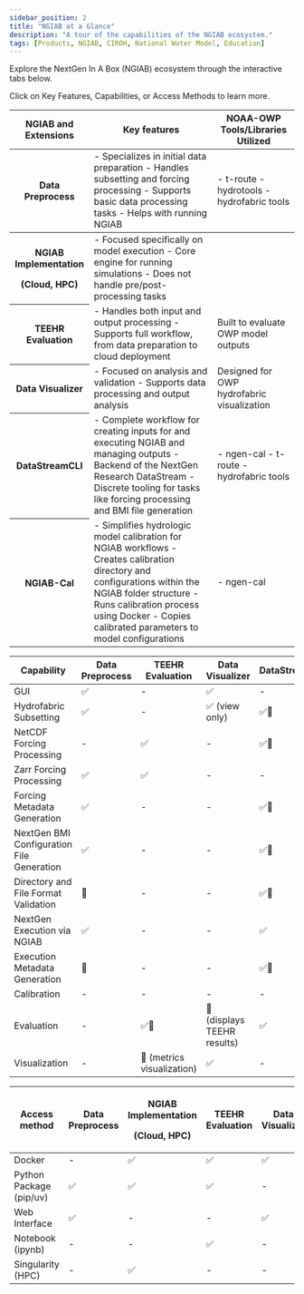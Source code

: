 ```yaml
---
sidebar_position: 2
title: "NGIAB at a Glance"
description: "A tour of the capabilities of the NGIAB ecosystem."
tags: [Products, NGIAB, CIROH, National Water Model, Education]
---
```



Explore the NextGen In A Box (NGIAB) ecosystem through the interactive tabs below.

Click on Key Features, Capabilities, or Access Methods to learn more.

<Tabs>
  <TabItem value="features" label="Key Features" default>
    <table>
      <thead>
        <th>NGIAB and Extensions</th>
        <th>Key features</th>
        <th>NOAA-OWP Tools/Libraries Utilized</th>
      </thead>
      <tbody>
        <tr>
        <th><Link to="/docs/products/ngiab/components/ngiab-preprocessor/">Data Preprocess</Link></th>
        <td>
          - Specializes in initial data preparation
          - Handles subsetting and forcing processing
          - Supports basic data processing tasks
          - Helps with running NGIAB
        </td>
        <td>
          - t-route
          - hydrotools
          - hydrofabric tools
        </td>
        </tr>
      </tbody>
      <tbody>
        <tr>
          <th>
            <p style={{'margin':'0'}}>NGIAB Implementation</p>
            <p style={{'margin':'0'}}>(<Link to="/docs/products/ngiab/distributions/ngiab-docker/">Cloud</Link>, <Link to="/docs/products/ngiab/distributions/ngiab-singularity/">HPC</Link>)</p>
          </th>
          <td>
            - Focused specifically on model execution
            - Core engine for running simulations
            - Does not handle pre/post-processing tasks
          </td>
          <td> </td>
        </tr>
        <tr>
          <th><Link to="/docs/products/ngiab/components/ngiab-teehr/">TEEHR Evaluation</Link></th>
          <td>
            - Handles both input and output processing
            - Supports full workflow, from data preparation to cloud deployment
          </td>
          <td>
            Built to evaluate OWP model outputs
          </td>
        </tr>
        <tr>
          <th><Link to="/docs/products/ngiab/components/ngiab-visualizer/">Data Visualizer</Link></th>
          <td>
            - Focused on analysis and validation
            - Supports data processing and output analysis
          </td>
          <td>
            Designed for OWP hydrofabric visualization
          </td>
        </tr>
        <tr>
          <th><Link to="/docs/products/ngiab/extensions/nextgen-datastream/">DataStreamCLI</Link></th>
          <td>
            - Complete workflow for creating inputs for and executing NGIAB and managing outputs
            - Backend of the NextGen Research DataStream
            - Discrete tooling for tasks like forcing processing and BMI file generation
          </td>
          <td>
            - ngen-cal
            - t-route
            - hydrofabric tools
          </td>
        </tr>
        <tr>
          <th><Link to="/docs/products/ngiab/components/ngiab-calibration/">NGIAB-Cal</Link></th>
          <td>
            - Simplifies hydrologic model calibration for NGIAB workflows
            - Creates calibration directory and configurations within the NGIAB folder structure
            - Runs calibration process using Docker
            - Copies calibrated parameters to model configurations
          </td>
          <td>
            - ngen-cal
          </td>
        </tr>
      </tbody>
    </table>
  </TabItem>

  <TabItem value="capabilities" label="Capabilities">
    <table>
      <thead>
        <tr>
          <th>Capability</th>
          <th><Link to="/docs/products/ngiab/components/ngiab-preprocessor/">Data Preprocess</Link></th>
          <th><Link to="/docs/products/ngiab/components/ngiab-teehr/">TEEHR Evaluation</Link></th>
          <th><Link to="/docs/products/ngiab/components/ngiab-visualizer/">Data Visualizer</Link></th>
          <th><Link to="/docs/products/ngiab/extensions/nextgen-datastream/">DataStreamCLI</Link></th>
          <th><Link to="/docs/products/ngiab/components/ngiab-calibration/">NGIAB-Cal</Link></th>
        </tr>
      </thead>
      <tbody>
        <tr>
          <td>GUI</td>
          <td>✅</td>
          <td>-</td>
          <td>✅</td>
          <td>-</td>
          <td>-</td>
        </tr>
        <tr>
          <td>Hydrofabric Subsetting</td>
          <td>✅</td>
          <td>-</td>
          <td>✅ (view only)</td>
          <td>✅🔨</td>
          <td>-</td>
        </tr>
        <tr>
          <td>NetCDF Forcing Processing</td>
          <td>-</td>
          <td>✅</td>
          <td>-</td>
          <td>✅🔨</td>
          <td>-</td>
        </tr>
        <tr>
          <td>Zarr Forcing Processing</td>
          <td>✅</td>
          <td>✅</td>
          <td>-</td>
          <td>-</td>
          <td>-</td>
        </tr>
        <tr>
          <td>Forcing Metadata Generation</td>
          <td>✅</td>
          <td>-</td>
          <td>-</td>
          <td>✅🔨</td>
          <td>-</td>
        </tr>
        <tr>
          <td>NextGen BMI Configuration File Generation</td>
          <td>✅</td>
          <td>-</td>
          <td>-</td>
          <td>✅🔨</td>
          <td>-</td>
        </tr>
        <tr>
          <td>Directory and File Format Validation</td>
          <td>🔨</td>
          <td>-</td>
          <td>-</td>
          <td>✅🔨</td>
          <td>-</td>
        </tr>
        <tr>
          <td>NextGen Execution via NGIAB</td>
          <td>✅</td>
          <td>-</td>
          <td>-</td>
          <td>✅</td>
          <td>-</td>
        </tr>
        <tr>
          <td>Execution Metadata Generation</td>
          <td>🔨</td>
          <td>-</td>
          <td>-</td>
          <td>✅🔨</td>
          <td>-</td>
        </tr>
        <tr>
          <td>Calibration</td>
          <td>-</td>
          <td>-</td>
          <td>-</td>
          <td>-</td>
          <td>✅</td>
        </tr>
        <tr>
          <td>Evaluation</td>
          <td>-</td>
          <td>✅🔨</td>
          <td>🔨 (displays TEEHR results)</td>
          <td>✅</td>
          <td>-</td>
        </tr>
        <tr>
          <td>Visualization</td>
          <td>-</td>
          <td>🔨 (metrics visualization)</td>
          <td>✅</td>
          <td>-</td>
          <td>-</td>
        </tr>
      </tbody>
    </table>
  </TabItem>

  <TabItem value="access" label="Access Methods">
    <table>
      <thead>
        <tr>
          <th>Access method</th>
          <th><Link to="/docs/products/ngiab/components/ngiab-preprocessor/">Data Preprocess</Link></th>
          <th>
            <p style={{'margin':'0'}}>NGIAB Implementation</p>
            <p style={{'margin':'0'}}>(<Link to="/docs/products/ngiab/distributions/ngiab-docker/">Cloud</Link>, <Link to="/docs/products/ngiab/distributions/ngiab-docker/">HPC</Link>)</p>
          </th>
          <th><Link to="/docs/products/ngiab/components/ngiab-teehr/">TEEHR Evaluation</Link></th>
          <th><Link to="/docs/products/ngiab/components/ngiab-visualizer/">Data Visualizer</Link></th>
          <th><Link to="/docs/products/ngiab/extensions/nextgen-datastream/">DataStreamCLI</Link></th>
          <th><Link to="/docs/products/ngiab/components/ngiab-calibration/">NGIAB-Cal</Link></th>
        </tr>
      </thead>
      <tbody>
        <tr>
          <td>Docker</td>
          <td>-</td>
          <td>✅</td>
          <td>✅</td>
          <td>✅</td>
          <td>✅</td>
          <td>✅</td>
        </tr>
        <tr>
          <td>Python Package (pip/uv)</td>
          <td>✅</td>
          <td>✅</td>
          <td>✅</td>
          <td>-</td>
          <td>-</td>
          <td>✅</td>
        </tr>
        <tr>
          <td>Web Interface</td>
          <td>✅</td>
          <td>-</td>
          <td>-</td>
          <td>✅</td>
          <td>-</td>
          <td>-</td>
        </tr>
        <tr>
          <td>Notebook (ipynb)</td>
          <td>-</td>
          <td>-</td>
          <td>✅</td>
          <td>-</td>
          <td>-</td>
          <td>-</td>
        </tr>
        <tr>
          <td>Singularity (HPC)</td>
          <td>-</td>
          <td>✅</td>
          <td>-</td>
          <td>-</td>
          <td>-</td>
          <td>-</td>
        </tr>
      </tbody>
    </table>
  </TabItem>
</Tabs>
